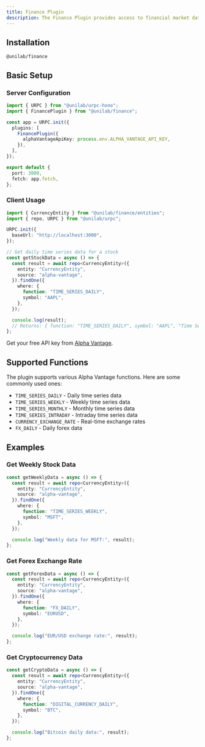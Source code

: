 ```yaml
---
title: Finance Plugin
description: The Finance Plugin provides access to financial market data through Alpha Vantage API, enabling real-time and historical stock, forex, and cryptocurrency data retrieval in your URPC applications.
---
```


## Installation

```package-install
@unilab/finance
```

## Basic Setup

### Server Configuration

```typescript
import { URPC } from "@unilab/urpc-hono";
import { FinancePlugin } from "@unilab/finance";

const app = URPC.init({
  plugins: [
    FinancePlugin({
      alphaVantageApiKey: process.env.ALPHA_VANTAGE_API_KEY,
    }),
  ],
});

export default {
  port: 3000,
  fetch: app.fetch,
};
```

### Client Usage

```typescript
import { CurrencyEntity } from "@unilab/finance/entities";
import { repo, URPC } from "@unilab/urpc";

URPC.init({
  baseUrl: "http://localhost:3000",
});

// Get daily time series data for a stock
const getStockData = async () => {
  const result = await repo<CurrencyEntity>({
    entity: "CurrencyEntity",
    source: "alpha-vantage",
  }).findOne({
    where: {
      function: "TIME_SERIES_DAILY",
      symbol: "AAPL",
    },
  });

  console.log(result);
  // Returns: { function: "TIME_SERIES_DAILY", symbol: "AAPL", "Time Series (Daily)": {...} }
};
```

Get your free API key from [Alpha Vantage](https://www.alphavantage.co/support/#api-key).

## Supported Functions

The plugin supports various Alpha Vantage functions. Here are some commonly used ones:

- `TIME_SERIES_DAILY` - Daily time series data
- `TIME_SERIES_WEEKLY` - Weekly time series data
- `TIME_SERIES_MONTHLY` - Monthly time series data
- `TIME_SERIES_INTRADAY` - Intraday time series data
- `CURRENCY_EXCHANGE_RATE` - Real-time exchange rates
- `FX_DAILY` - Daily forex data

## Examples

### Get Weekly Stock Data

```typescript
const getWeeklyData = async () => {
  const result = await repo<CurrencyEntity>({
    entity: "CurrencyEntity",
    source: "alpha-vantage",
  }).findOne({
    where: {
      function: "TIME_SERIES_WEEKLY",
      symbol: "MSFT",
    },
  });

  console.log("Weekly data for MSFT:", result);
};
```

### Get Forex Exchange Rate

```typescript
const getForexData = async () => {
  const result = await repo<CurrencyEntity>({
    entity: "CurrencyEntity",
    source: "alpha-vantage",
  }).findOne({
    where: {
      function: "FX_DAILY",
      symbol: "EURUSD",
    },
  });

  console.log("EUR/USD exchange rate:", result);
};
```

### Get Cryptocurrency Data

```typescript
const getCryptoData = async () => {
  const result = await repo<CurrencyEntity>({
    entity: "CurrencyEntity",
    source: "alpha-vantage",
  }).findOne({
    where: {
      function: "DIGITAL_CURRENCY_DAILY",
      symbol: "BTC",
    },
  });

  console.log("Bitcoin daily data:", result);
};
```
